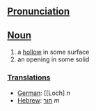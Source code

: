 ==[[Pronunciation]]==

==[[Noun]]==
# a [[hollow]] in some surface
# an opening in some solid

===[[Translation]]s===
*[[German]]: [[Loch] ''n''
*[[Hebrew]]: [[חור]] ''m''